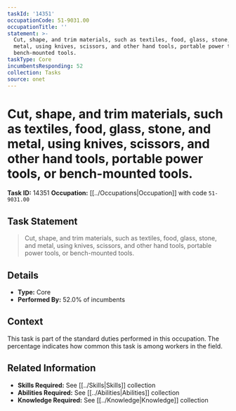 ```yaml
---
taskId: '14351'
occupationCode: 51-9031.00
occupationTitle: ''
statement: >-
  Cut, shape, and trim materials, such as textiles, food, glass, stone, and
  metal, using knives, scissors, and other hand tools, portable power tools, or
  bench-mounted tools.
taskType: Core
incumbentsResponding: 52
collection: Tasks
source: onet
---
```

# Cut, shape, and trim materials, such as textiles, food, glass, stone, and metal, using knives, scissors, and other hand tools, portable power tools, or bench-mounted tools.

**Task ID:** 14351
**Occupation:** [[../Occupations|Occupation]] with code `51-9031.00`

## Task Statement

> Cut, shape, and trim materials, such as textiles, food, glass, stone, and metal, using knives, scissors, and other hand tools, portable power tools, or bench-mounted tools.

## Details

- **Type:** Core
- **Performed By:** 52.0% of incumbents

## Context

This task is part of the standard duties performed in this occupation. The percentage indicates how common this task is among workers in the field.

## Related Information

- **Skills Required:** See [[../Skills|Skills]] collection
- **Abilities Required:** See [[../Abilities|Abilities]] collection
- **Knowledge Required:** See [[../Knowledge|Knowledge]] collection
